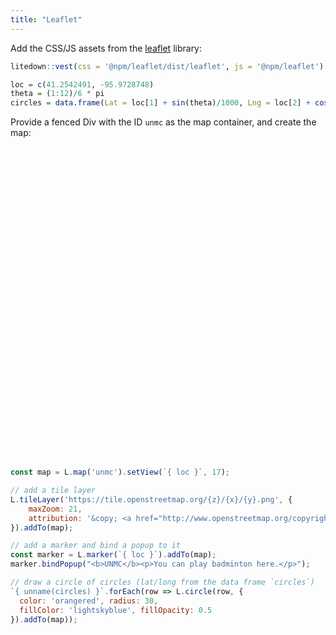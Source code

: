 ```yaml
---
title: "Leaflet"
---
```


Add the CSS/JS assets from the [leaflet](https://leafletjs.com) library:

```r
litedown::vest(css = '@npm/leaflet/dist/leaflet', js = '@npm/leaflet')
```

```r
loc = c(41.2542491, -95.9728748)
theta = (1:12)/6 * pi
circles = data.frame(Lat = loc[1] + sin(theta)/1000, Lng = loc[2] + cos(theta)/1000)
```

Provide a fenced Div with the ID `unmc` as the map container, and create the map:

::: {#unmc style="height: 500px;"}
:::

```js
const map = L.map('unmc').setView(`{ loc }`, 17);

// add a tile layer
L.tileLayer('https://tile.openstreetmap.org/{z}/{x}/{y}.png', {
    maxZoom: 21,
    attribution: '&copy; <a href="http://www.openstreetmap.org/copyright">OpenStreetMap</a>'
}).addTo(map);

// add a marker and bind a popup to it
const marker = L.marker(`{ loc }`).addTo(map);
marker.bindPopup("<b>UNMC</b><p>You can play badminton here.</p>");

// draw a circle of circles (lat/long from the data frame `circles`)
`{ unname(circles) }`.forEach(row => L.circle(row, {
  color: 'orangered', radius: 30,
  fillColor: 'lightskyblue', fillOpacity: 0.5
}).addTo(map));
```
